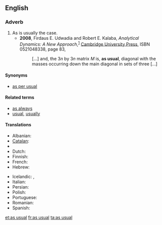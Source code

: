==English==

===Adverb===
{{infl|en|adverb|head=[[as]] [[usual]]}}

# As is usually the case.
#* '''2008''', Firdaus E. Udwadia and Robert E. Kalaba, ''Analytical Dynamics: A New Approach'',<sup>[http://books.google.com/books?id=Z-QDk1AqCK0C]</sup> [[w:Cambridge University Press|Cambridge University Press]], ISBN 0521048338, page 83,
#*: […] and, the 3<var>n</var> by 3<var>n</var> matrix <var>M</var> is, '''as usual''', diagonal <!-- [sic] no comma here --> with the masses occurring down the main diagonal in sets of three […]

====Synonyms====
* [[as per usual]]

====Related terms====
* [[as always]]
* [[usual]], [[usually]]

====Translations====
{{trans-top|as is usually the case}}
* Albanian: {{t|sq|si zakonisht|xs=Albanian}}
* [[Catalan]]: {{t-|ca|com de costum}}
* {{trreq|zho}}
* Dutch: {{t-|nl|zoals gewoonlijk}}
* Finnish: {{t-|fi|kuten tavallista}}
* French: {{t+|fr|comme d'habitude}}
* Hebrew: {{t-|he|כרגיל|tr=karagil}}
{{trans-mid}}
* Icelandic: {{t-|is|að venju}},  {{t+|is|eins og vant er}}
* Italian: {{t-|it|come al solito}}
* Persian: {{t-|fa|طبق معمول|tr=tebq-e ma'mul|xs=Persian}}
* Polish: {{t-|pl|jak zwykle}}
* Portuguese: {{t-|pt|como de costume}}
* Romanian: {{t-|ro|ca de obicei}}
* Spanish: {{t-|es|como de costumbre}}
{{trans-bottom}}

[[et:as usual]]
[[fr:as usual]]
[[ta:as usual]]
